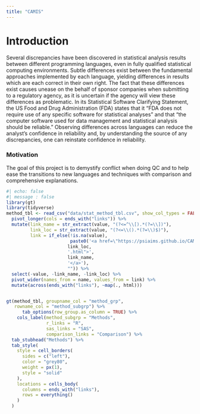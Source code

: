 ```yaml
---
title: "CAMIS"
---
```


# Introduction

Several discrepancies have been discovered in statistical analysis results between different programming languages, even in fully qualified statistical computing environments. Subtle differences exist between the fundamental approaches implemented by each language, yielding differences in results which are each correct in their own right. The fact that these differences exist causes unease on the behalf of sponsor companies when submitting to a regulatory agency, as it is uncertain if the agency will view these differences as problematic. In its Statistical Software Clarifying Statement, the US Food and Drug Administration (FDA) states that it "FDA does not require use of any specific software for statistical analyses" and that "the computer software used for data management and statistical analysis should be reliable." Observing differences across languages can reduce the analyst's confidence in reliability and, by understanding the source of any discrepancies, one can reinstate confidence in reliability.

### Motivation

The goal of this project is to demystify conflict when doing QC and to help ease the transitions to new languages and techniques with comparison and comprehensive explanations.

```r
#| echo: false
#| message : false
library(gt)
library(tidyverse)
method_tbl <- read_csv("data/stat_method_tbl.csv", show_col_types = FALSE) %>% 
  pivot_longer(cols = ends_with("links")) %>% 
  mutate(link_name = str_extract(value, "(?<=^\\[).*(?=\\])"),
         link_loc = str_extract(value, "(?<=\\().*(?=\\)$)"),
         link = if_else(!is.na(value), 
                        paste0('<a href=\"https://psiaims.github.io/CAMIS/',
                       link_loc,
                       '.html">',
                       link_name, 
                       '</a>'), 
                       "")) %>% 
  select(-value, -link_name, -link_loc) %>% 
  pivot_wider(names_from = name, values_from = link) %>% 
  mutate(across(ends_with("links"), ~map(., html)))


gt(method_tbl, groupname_col = "method_grp",
   rowname_col = "method_subgrp") %>% 
      tab_options(row_group.as_column = TRUE) %>% 
    cols_label(method_subgrp = "Methods", 
               r_links = "R", 
               sas_links = "SAS", 
               comparison_links = "Comparison") %>% 
  tab_stubhead("Methods") %>% 
  tab_style(
    style = cell_borders(
      sides = c("left"),
      color = "grey80",
      weight = px(1),
      style = "solid"
    ),
    locations = cells_body(
      columns = ends_with("links"),
      rows = everything()
    )
  )
  

```
